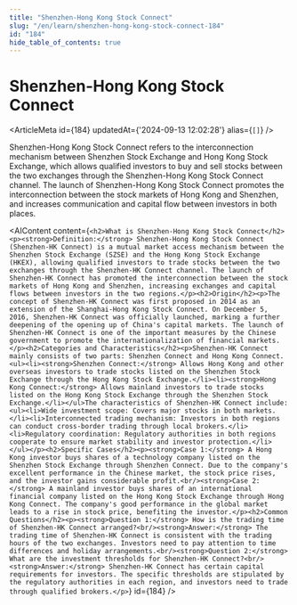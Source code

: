 ```yaml
---
title: "Shenzhen-Hong Kong Stock Connect"
slug: "/en/learn/shenzhen-hong-kong-stock-connect-184"
id: "184"
hide_table_of_contents: true
---
```



# Shenzhen-Hong Kong Stock Connect

<ArticleMeta id={184} updatedAt={'2024-09-13 12:02:28'} alias={`[]`} />
<div className='border-solid border-b border-t-0 my-4 border-[var(--ifm-color-gray-300)]' />

Shenzhen-Hong Kong Stock Connect refers to the interconnection mechanism between Shenzhen Stock Exchange and Hong Kong Stock Exchange, which allows qualified investors to buy and sell stocks between the two exchanges through the Shenzhen-Hong Kong Stock Connect channel. The launch of Shenzhen-Hong Kong Stock Connect promotes the interconnection between the stock markets of Hong Kong and Shenzhen, and increases communication and capital flow between investors in both places.

<AIContent content={`<h2>What is Shenzhen-Hong Kong Stock Connect</h2><p><strong>Definition:</strong> Shenzhen-Hong Kong Stock Connect (Shenzhen-HK Connect) is a mutual market access mechanism between the Shenzhen Stock Exchange (SZSE) and the Hong Kong Stock Exchange (HKEX), allowing qualified investors to trade stocks between the two exchanges through the Shenzhen-HK Connect channel. The launch of Shenzhen-HK Connect has promoted the interconnection between the stock markets of Hong Kong and Shenzhen, increasing exchanges and capital flows between investors in the two regions.</p><h2>Origin</h2><p>The concept of Shenzhen-HK Connect was first proposed in 2014 as an extension of the Shanghai-Hong Kong Stock Connect. On December 5, 2016, Shenzhen-HK Connect was officially launched, marking a further deepening of the opening up of China's capital markets. The launch of Shenzhen-HK Connect is one of the important measures by the Chinese government to promote the internationalization of financial markets.</p><h2>Categories and Characteristics</h2><p>Shenzhen-HK Connect mainly consists of two parts: Shenzhen Connect and Hong Kong Connect.<ul><li><strong>Shenzhen Connect:</strong> Allows Hong Kong and other overseas investors to trade stocks listed on the Shenzhen Stock Exchange through the Hong Kong Stock Exchange.</li><li><strong>Hong Kong Connect:</strong> Allows mainland investors to trade stocks listed on the Hong Kong Stock Exchange through the Shenzhen Stock Exchange.</li></ul>The characteristics of Shenzhen-HK Connect include:<ul><li>Wide investment scope: Covers major stocks in both markets.</li><li>Interconnected trading mechanism: Investors in both regions can conduct cross-border trading through local brokers.</li><li>Regulatory coordination: Regulatory authorities in both regions cooperate to ensure market stability and investor protection.</li></ul></p><h2>Specific Cases</h2><p><strong>Case 1:</strong> A Hong Kong investor buys shares of a technology company listed on the Shenzhen Stock Exchange through Shenzhen Connect. Due to the company's excellent performance in the Chinese market, the stock price rises, and the investor gains considerable profit.<br/><strong>Case 2:</strong> A mainland investor buys shares of an international financial company listed on the Hong Kong Stock Exchange through Hong Kong Connect. The company's good performance in the global market leads to a rise in stock price, benefiting the investor.</p><h2>Common Questions</h2><p><strong>Question 1:</strong> How is the trading time of Shenzhen-HK Connect arranged?<br/><strong>Answer:</strong> The trading time of Shenzhen-HK Connect is consistent with the trading hours of the two exchanges. Investors need to pay attention to time differences and holiday arrangements.<br/><strong>Question 2:</strong> What are the investment thresholds for Shenzhen-HK Connect?<br/><strong>Answer:</strong> Shenzhen-HK Connect has certain capital requirements for investors. The specific thresholds are stipulated by the regulatory authorities in each region, and investors need to trade through qualified brokers.</p>`} id={184} />
